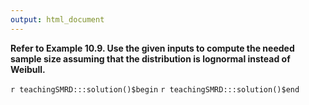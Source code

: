 ```yaml
---
output: html_document
---
```


__Refer to Example 10.9.  Use the given inputs to compute the needed sample size assuming that the distribution is lognormal instead of Weibull.__

`r teachingSMRD:::solution()$begin`
`r teachingSMRD:::solution()$end`
